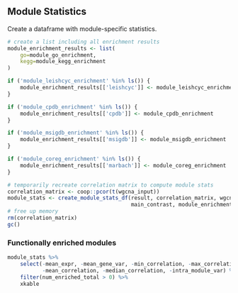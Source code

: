 Module Statistics
-----------------

Create a dataframe with module-specific statistics.

```r
# create a list including all enrichment results
module_enrichment_results <- list(
    go=module_go_enrichment,
    kegg=module_kegg_enrichment
)

if ('module_leishcyc_enrichment' %in% ls()) {
    module_enrichment_results[['leishcyc']] <- module_leishcyc_enrichment
}

if ('module_cpdb_enrichment' %in% ls()) {
    module_enrichment_results[['cpdb']] <- module_cpdb_enrichment
}

if ('module_msigdb_enrichment' %in% ls()) {
    module_enrichment_results[['msigdb']] <- module_msigdb_enrichment
}

if ('module_coreg_enrichment' %in% ls()) {
    module_enrichment_results[['marbach']] <- module_coreg_enrichment
}

# temporarily recreate correlation matrix to compute module stats
correlation_matrix <- coop::pcor(t(wgcna_input))
module_stats <- create_module_stats_df(result, correlation_matrix, wgcna_input,
                                       main_contrast, module_enrichment_results)
# free up memory
rm(correlation_matrix)
gc()
```

### Functionally enriched modules

```r
module_stats %>% 
    select(-mean_expr, -mean_gene_var, -min_correlation, -max_correlation,
           -mean_correlation, -median_correlation, -intra_module_var) %>%
    filter(num_enriched_total > 0) %>%
    xkable
```
